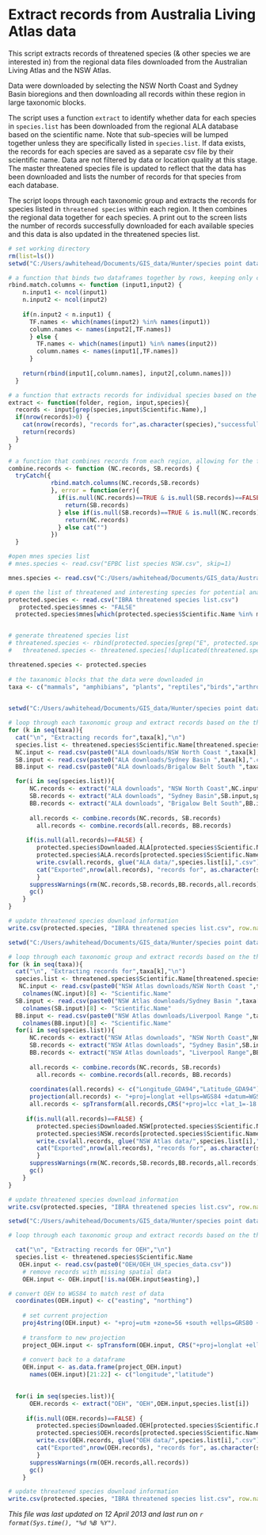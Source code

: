 Extract records from Australia Living Atlas data
========================================================
This script extracts records of threatened species (& other species we are interested in) from the regional data files downloaded from the Australian Living Atlas and the NSW Atlas. 

Data were downloaded by selecting the NSW North Coast and Sydney Basin bioregions and then downloading all records within these region in large taxonomic blocks.  
 
The script uses a function `extract` to identify whether data for each species in `species.list` has been downloaded from the regional ALA database based on the scientific name.  Note that sub-species will be lumped together unless they are specifically listed in `species.list`. If data exists, the records for each species are saved as a separate csv file by their scientific name.  Data are not filtered by data or location quality at this stage. The master threatened species file is updated to reflect that the data has been downloaded and lists the number of records for that species from each database.  

The script loops through each taxonomic group and extracts the records for species listed in `threatened species` within each region.  It then combines the regional data together for each species.  A print out to the screen lists the number of records successfully downloaded for each available species and this data is also updated in the threatened species list.


```r
# set working directory
rm(list=ls())
setwd("C:/Users/awhitehead/Documents/GIS_data/Hunter/species point data")

# a function that binds two dataframes together by rows, keeping only columns with the same names
rbind.match.columns <- function (input1,input2) {
    n.input1 <- ncol(input1)
    n.input2 <- ncol(input2)
    
    if(n.input2 < n.input1) {
      TF.names <- which(names(input2) %in% names(input1))
      column.names <- names(input2[,TF.names])
      } else {
        TF.names <- which(names(input1) %in% names(input2))
        column.names <- names(input1[,TF.names])
      }
    
    return(rbind(input1[,column.names], input2[,column.names]))
  }

# a function that extracts records for individual species based on the given region
extract <- function(folder, region, input,species){
  records <- input[grep(species,input$Scientific.Name),]
  if(nrow(records)>0) {
    cat(nrow(records), "records for",as.character(species),"successfully extracted from",region,"in",folder,"\n")
    return(records)
  } 
}

# a function that combines records from each region, allowing for the fact that they may be absent from a region
combine.records <- function (NC.records, SB.records) {
  tryCatch({
            rbind.match.columns(NC.records,SB.records)
            }, error = function(err){
              if(is.null(NC.records)==TRUE & is.null(SB.records)==FALSE){
                return(SB.records)
              } else if(is.null(SB.records)==TRUE & is.null(NC.records)==FALSE){
                return(NC.records)
              } else cat("")
            })
  }

#open mnes species list
# mnes.species <- read.csv("EPBC list species NSW.csv", skip=1)

mnes.species <- read.csv("C:/Users/awhitehead/Documents/GIS_data/Australia-wide/species data/all EPBC listed species 27May2013.csv")

# open the list of threatened and interesting species for potential analysis
protected.species <- read.csv("IBRA threatened species list.csv")
   protected.species$mnes <- "FALSE"
  protected.species$mnes[which(protected.species$Scientific.Name %in% mnes.species$scientific.name ==TRUE)] <- "TRUE"


# generate threatened species list
# threatened.species <- rbind(protected.species[grep("E", protected.species$NSW.status),], protected.species[grep("V", protected.species$NSW.status),], protected.species[grep("TRUE", protected.species$mnes),])
#   threatened.species <- threatened.species[!duplicated(threatened.species),]

threatened.species <- protected.species
 
# the taxanomic blocks that the data were downloaded in
taxa <- c("mammals", "amphibians", "plants", "reptiles","birds","arthropods")
          
```

```r
setwd("C:/Users/awhitehead/Documents/GIS_data/Hunter/species point data")

# loop through each taxonomic group and extract records based on the threatened species list
for (k in seq(taxa)){
  cat("\n", "Extracting records for",taxa[k],"\n")  
  species.list <- threatened.species$Scientific.Name[threatened.species$Taxa==taxa[k]] 
  NC.input <- read.csv(paste0("ALA downloads/NSW North Coast ",taxa[k],".csv"))
  SB.input <- read.csv(paste0("ALA downloads/Sydney Basin ",taxa[k],".csv"))
  BB.input <- read.csv(paste0("ALA downloads/Brigalow Belt South ",taxa[k],".csv"))

  for(i in seq(species.list)){
      NC.records <- extract("ALA downloads", "NSW North Coast",NC.input,species.list[i])
      SB.records <- extract("ALA downloads", "Sydney Basin",SB.input,species.list[i])
      BB.records <- extract("ALA downloads", "Brigalow Belt South",BB.input,species.list[i])
      
      all.records <- combine.records(NC.records, SB.records)
        all.records <- combine.records(all.records, BB.records)
        
     if(is.null(all.records)==FALSE) {
        protected.species$Downloaded.ALA[protected.species$Scientific.Name==species.list[i]] <- "yes"
        protected.species$ALA.records[protected.species$Scientific.Name==species.list[i]] <- nrow(all.records)
        write.csv(all.records, glue("ALA data/",species.list[i],".csv"),row.names=FALSE)
        cat("Exported",nrow(all.records), "records for", as.character(species.list[i]),"\n","\n")
        }
      suppressWarnings(rm(NC.records,SB.records,BB.records,all.records))
      gc()
    }
}

# update threatened species download information
write.csv(protected.species, "IBRA threatened species list.csv", row.names=FALSE)

```


```r
setwd("C:/Users/awhitehead/Documents/GIS_data/Hunter/species point data")

# loop through each taxonomic group and extract records based on the threatened species list
for (k in seq(taxa)){
  cat("\n", "Extracting records for",taxa[k],"\n")  
  species.list <- threatened.species$Scientific.Name[threatened.species$Taxa==taxa[k]] 
   NC.input <- read.csv(paste0("NSW Atlas downloads/NSW North Coast ",taxa[k],".csv"))
    colnames(NC.input)[8] <- "Scientific.Name"
  SB.input <- read.csv(paste0("NSW Atlas downloads/Sydney Basin ",taxa[k],".csv"))
    colnames(SB.input)[8] <- "Scientific.Name"
  BB.input <- read.csv(paste0("NSW Atlas downloads/Liverpool Range ",taxa[k],".csv"))
    colnames(BB.input)[8] <- "Scientific.Name"
  for(i in seq(species.list)){
      NC.records <- extract("NSW Atlas downloads", "NSW North Coast",NC.input,species.list[i])
      SB.records <- extract("NSW Atlas downloads", "Sydney Basin",SB.input,species.list[i])
      BB.records <- extract("NSW Atlas downloads", "Liverpool Range",BB.input,species.list[i])
      
      all.records <- combine.records(NC.records, SB.records)
        all.records <- combine.records(all.records, BB.records)
      
      coordinates(all.records) <- c("Longitude_GDA94","Latitude_GDA94")
      projection(all.records) <- "+proj=longlat +ellps=WGS84 +datum=WGS84 +no_defs"
      all.records <- spTransform(all.records,CRS("+proj=lcc +lat_1=-18 +lat_2=-36 +lat_0=0 +lon_0=134 +x_0=0 +y_0=0 +ellps=GRS80 +towgs84=0,0,0,0,0,0,0 +units=m +no_defs"))
        
     if(is.null(all.records)==FALSE) {
        protected.species$Downloaded.NSW[protected.species$Scientific.Name==species.list[i]] <- "yes"
        protected.species$NSW.records[protected.species$Scientific.Name==species.list[i]] <- nrow(all.records)
        write.csv(all.records, glue("NSW Atlas data/",species.list[i],".csv"),row.names=FALSE)
        cat("Exported",nrow(all.records), "records for", as.character(species.list[i]),"\n","\n")
        }
      suppressWarnings(rm(NC.records,SB.records,BB.records,all.records))
      gc()
    }
}

# update threatened species download information
write.csv(protected.species, "IBRA threatened species list.csv", row.names=FALSE)

```


```r
setwd("C:/Users/awhitehead/Documents/GIS_data/Hunter/species point data")

# loop through each taxonomic group and extract records based on the threatened species list

  cat("\n", "Extracting records for OEH","\n")  
  species.list <- threatened.species$Scientific.Name 
   OEH.input <- read.csv(paste0("OEH/OEH_UH_species_data.csv"))
    # remove records with missing spatial data  
    OEH.input <- OEH.input[!is.na(OEH.input$easting),]

# convert OEH to WGS84 to match rest of data
  coordinates(OEH.input) <- c("easting", "northing")
    
    # set current projection
    proj4string(OEH.input) <- "+proj=utm +zone=56 +south +ellps=GRS80 +towgs84=0,0,0,0,0,0,0 +units=m +no_defs" 
  
    # transform to new projection
    project_OEH.input <- spTransform(OEH.input, CRS("+proj=longlat +ellps=WGS84 +datum=WGS84 +no_defs"))
  
    # convert back to a dataframe
    OEH.input <- as.data.frame(project_OEH.input)
      names(OEH.input)[21:22] <- c("longitude","latitude")

   
  for(i in seq(species.list)){
      OEH.records <- extract("OEH", "OEH",OEH.input,species.list[i])
              
     if(is.null(OEH.records)==FALSE) {
        protected.species$Downloaded.OEH[protected.species$Scientific.Name==species.list[i]] <- "yes"
        protected.species$OEH.records[protected.species$Scientific.Name==species.list[i]] <- nrow(OEH.records)
        write.csv(OEH.records, glue("OEH data/",species.list[i],".csv"),row.names=FALSE)
        cat("Exported",nrow(OEH.records), "records for", as.character(species.list[i]),"\n","\n")
        }
      suppressWarnings(rm(OEH.records,all.records))
      gc()
    }

# update threatened species download information
write.csv(protected.species, "IBRA threatened species list.csv", row.names=FALSE)

```
*This file was last updated on 12 April 2013 and last run on `r format(Sys.time(), "%d %B %Y")`.*